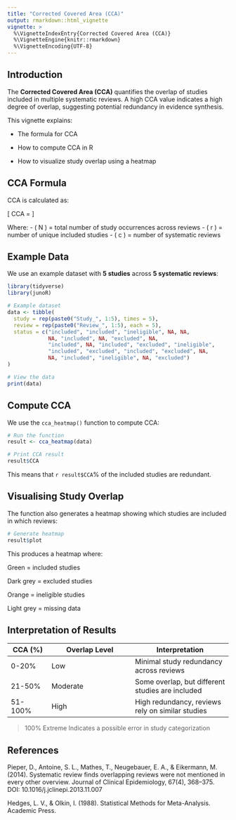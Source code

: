 ```yaml
---
title: "Corrected Covered Area (CCA)"
output: rmarkdown::html_vignette
vignette: >
  %\VignetteIndexEntry{Corrected Covered Area (CCA)}
  %\VignetteEngine{knitr::rmarkdown}
  %\VignetteEncoding{UTF-8}
---
```


## Introduction

The **Corrected Covered Area (CCA)** quantifies the overlap of studies included in multiple systematic reviews. A high CCA value indicates a high degree of overlap, suggesting potential redundancy in evidence synthesis.

This vignette explains:

- The formula for CCA

- How to compute CCA in R

- How to visualize study overlap using a heatmap

## CCA Formula

CCA is calculated as:

\[
CCA = \frac{N - r}{r (c - 1)} \times 100
\]

Where:
- \( N \) = total number of study occurrences across reviews
- \( r \) = number of unique included studies
- \( c \) = number of systematic reviews



## Example Data

We use an example dataset with **5 studies** across **5 systematic reviews**:

```r
library(tidyverse)
library(junoR)  

# Example dataset
data <- tibble(
  study = rep(paste0("Study_", 1:5), times = 5),
  review = rep(paste0("Review_", 1:5), each = 5),
  status = c("included", "included", "ineligible", NA, NA, 
             NA, "included", NA, "excluded", NA, 
             "included", NA, "included", "excluded", "ineligible", 
             "included", "excluded", "included", "excluded", NA, 
             NA, "included", "ineligible", NA, "excluded")
)

# View the data
print(data)
```

## Compute CCA

We use the `cca_heatmap()` function to compute CCA:

```r
# Run the function
result <- cca_heatmap(data)

# Print CCA result
result$CCA

```

This means that `r result$CCA`% of the included studies are redundant.

## Visualising Study Overlap

The function also generates a heatmap showing which studies are included in which reviews:

```r
# Generate heatmap
result$plot
```


This produces a heatmap where:

Green = included studies

Dark grey = excluded studies

Orange = ineligible studies

Light grey = missing data

## Interpretation of Results

|CCA (%)|	Overlap Level|	Interpretation|
|-------|--------------|----------------|
|0-20%|	Low|	Minimal study redundancy across reviews|
|21-50%|	Moderate|	Some overlap, but different studies are included|
|51-100%|	High|	High redundancy, reviews rely on similar studies|

>100%	Extreme	Indicates a possible error in study categorization


## References

Pieper, D., Antoine, S. L., Mathes, T., Neugebauer, E. A., & Eikermann, M. (2014).
Systematic review finds overlapping reviews were not mentioned in every other overview.
Journal of Clinical Epidemiology, 67(4), 368–375. DOI: 10.1016/j.jclinepi.2013.11.007

Hedges, L. V., & Olkin, I. (1988). Statistical Methods for Meta-Analysis. Academic Press.
